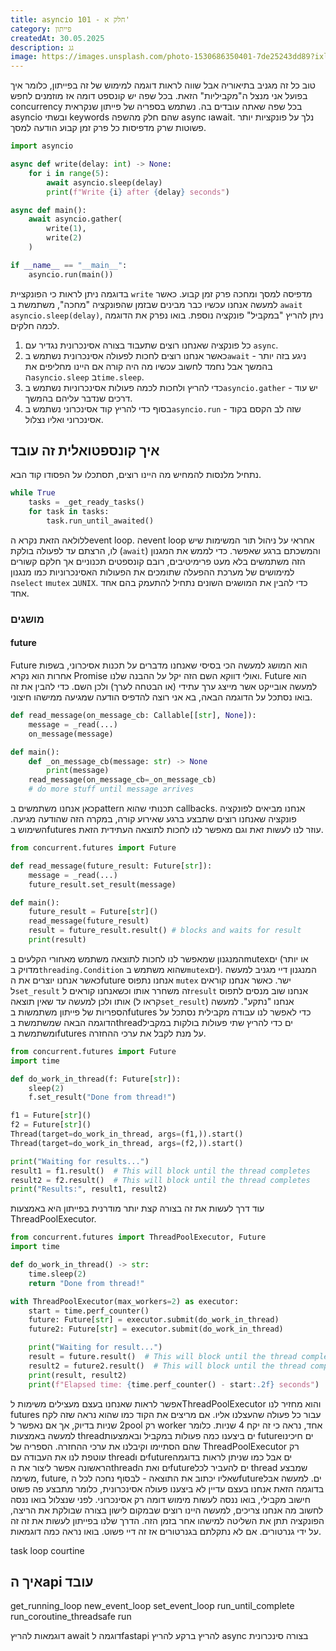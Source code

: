 ```yaml
---
title: asyncio 101 - חלק א'
category: פייתון
createdAt: 30.05.2025
description: גג
image: https://images.unsplash.com/photo-1530686350401-7de25243dd89?ixlib=rb-4.0.3&ixid=M3wxMjA3fDB8MHxwaG90by1wYWdlfHx8fGVufDB8fHx8fA%3D%3D&auto=format&fit=crop&w=2071&q=80
---
```


טוב כל זה מגניב בתיאוריה אבל שווה לראות דוגמה למימוש של זה בפייתון,
כלומר איך בפועל אני מנצל ה"מקביליות" הזאת.
בכל שפה יש קונספט דומה אז מוזמנים לחפש
concurrency
בכל שפה שאתה עובדים בה.
נשתמש בספריה של פייתון שנקראית
asyncio
ובשתי
keywords
שהם חלק מהשפה
async וawait.
נלך על פונקציות יותר פשוטות שרק מדפיסות כל פרק זמן קבוע הודעה למסך.

```python
import asyncio

async def write(delay: int) -> None:
    for i in range(5):
        await asyncio.sleep(delay)
        print(f"Write {i} after {delay} seconds")

async def main():
    await asyncio.gather(
        write(1),
        write(2)
    )

if __name__ == "__main__":
    asyncio.run(main())
```

בדוגמה ניתן לראות כי הפונקציית
`write`
מדפיסה למסך ומחכה פרק זמן קבוע.
כאשר למעשה אנחנו עכשיו כבר מבינים שבזמן שהפונקציה "מחכה", משתמשת ב
`await asyncio.sleep(delay)`,
ניתן להריץ
"במקביל"
פונקציה נוספת.
בואו נפרק את הדוגמה לכמה חלקים.

1. כל פונקציה שאנחנו רוצים שתעבוד בצורה אסינכרונית נגדיר עם `async`.
2. כאשר אנחנו רוצים לחכות לפעולה אסינכרונית נשתמש ב`await` - ניגע בזה יותר בהמשך אבל נחמד לחשוב עכשיו מה היה קורה אם היינו מחליפים את ה`asyncio.sleep` ב`time.sleep`.
3. כדי להריץ ולחכות לכמה פעולות אסינכרוניות נשתמש ב`asyncio.gather` - יש עוד דרכים שנדבר עליהם בהמשך.
4. בסוף כדי להריץ קוד אסינכרוני נשתמש ב`asyncio.run` - שזה לב הקסם בקוד אסינכרוני ואליו נצלול.

## איך קונספטואלית זה עובד

נתחיל מלנסות להמחיש מה היינו רוצים, תסתכלו על הפסודו קוד הבא.

```python
while True
    tasks = _get_ready_tasks()
    for task in tasks:
        task.run_until_awaited()
```

ללולאה הזאת נקרא
הevent loop.
הevent loop
אחראי על ניהול תור המשימות שיש לו, הרצתם עד לפעולה בולקת
(`await`)
והמשכתם ברגע שאפשר.
כדי לממש את המגנון הזה משתמשים בלא מעט פרימיטיבים, רובם קונספטים תכנוניים אך חלקם קשורים למימושים של מערכת ההפעלה שתומכים את הפעולות האסינכרוניות
כמו מנגנון
ה`select`
ו`mutex`
ב`UNIX`.
כדי להבין את המושגים השונים נתחיל להתעמק בהם אחד אחד.

### מושגים

#### future

Future
הוא המושג למעשה הכי בסיסי שאנחנו מדברים על תכנות אסיכרוני,
בשפות אחרות הוא נקרא
Promise
ואולי דווקא השם הזה יקל על ההבנה שלנו.
Future
הוא למעשה אובייקט אשר מייצג ערך עתידי (או הבטחה לערך) ולכן השם.
כדי להבין את זה בואו נסתכל על הדוגמה הבאה, בא אני רוצה להדפיס הודעה שמגיעה ממישהו חיצוני.

```python
def read_message(on_message_cb: Callable[[str], None]):
    message = _read(...)
    on_message(message)

def main():
    def _on_message_cb(message: str) -> None
        print(message)
    read_message(on_message_cb=_on_message_cb)
    # do more stuff until message arrives
```

כאן אנחנו משתמשים
בpattern
תכנותי שהוא
callbacks.
אנחנו מביאים לפונקציה פונקציה שאנחנו רוצים שתבצע ברגע שאירוע קורה,
במקרה הזה שהודעה מגיעה.
השימוש
בfutures
עוזר לנו לעשות זאת וגם מאפשר לנו לחכות לתוצאה העתידית הזאת.

```python
from concurrent.futures import Future

def read_message(future_result: Future[str]):
    message = _read(...)
    future_result.set_result(message)

def main():
    future_result = Future[str]()
    read_message(future_result)
    result = future_result.result() # blocks and waits for result
    print(result)
```

המנגנון שמאפשר לנו לחכות לתוצאה משתמש מאחורי הקלעים
בmutexים
(או יותר מדויק ב`threading.Condition` שהוא משתמש ב`mutex`ים).
המנגנון דיי מגניב למעשה כאשר אנחנו יוצרים את
הfuture
אנחנו נתפוס
`mutex`
ישר.
כאשר אנחנו קוראים
ל`set_result`
זה משחרר אותו וכשאנחנו קוראים
ל`result`
אנחנו שוב מנסים לתפוס אותו ולכן למעשה עד שאין תוצאה
(קראו ל`set_result`)
אנחנו "נתקע".
למעשה הספריות של פייתון משתמשות
בfutures
כדי לאפשר לנו עבודה מקבילית נסתכל על הדוגמה הבאה שמשתמשת
בthreadים
כדי להריץ שתי פעולות בולקות במקביל ומשתמשת
בfutures
על מנת לקבל את ערכי ההחזרה.

```python
from concurrent.futures import Future
import time

def do_work_in_thread(f: Future[str]):
    sleep(2)
    f.set_result("Done from thread!")

f1 = Future[str]()
f2 = Future[str]()
Thread(target=do_work_in_thread, args=(f1,)).start()
Thread(target=do_work_in_thread, args=(f2,)).start()

print("Waiting for results...")
result1 = f1.result()  # This will block until the thread completes
result2 = f2.result()  # This will block until the thread completes
print("Results:", result1, result2)
```

עוד דרך לעשות את זה בצורה קצת יותר מודרנית בפייתון היא באמצעות
ThreadPoolExecutor.

```python
from concurrent.futures import ThreadPoolExecutor, Future
import time

def do_work_in_thread() -> str:
    time.sleep(2)
    return "Done from thread!"

with ThreadPoolExecutor(max_workers=2) as executor:
    start = time.perf_counter()
    future: Future[str] = executor.submit(do_work_in_thread)
    future2: Future[str] = executor.submit(do_work_in_thread)

    print("Waiting for result...")
    result = future.result()  # This will block until the thread completes
    result2 = future2.result()  # This will block until the thread completes
    print(result, result2)
    print(f"Elapsed time: {time.perf_counter() - start:.2f} seconds")
```

אפשר לראות שאנחנו בעצם מעצילים משימות
לThreadPoolExecutor
והוא מחזיר לנו
futures
עבור כל פעולה שהעצלנו אליו.
אם מריצים את הקוד כמו שהוא נראה שזה לקח 2 שניות בדיוק, אך אם נאפשר
לpool
רק
worker
אחד, נראה כי זה יקח 4 שניות.
כלומר למעשה באמצעות
threadים
ביצענו כמה פעולות במקביל
ובאמצעות
futureים
חיכינו שהם הסתיימו וקיבלנו את ערכי ההחזרה.
הספריה של
ThreadPoolExecutor
רק עוטפת לנו את העבודה עם
threadים
וfutureים
אבל כמו שניתן לראות בדוגמה הראשונה אפשר ליצור את
הthreadים
ואת
הfutureים
להעביר לכל
thread
שמבצע משימה,
future,
שאליו יכתוב את התוצאה -
לבסוף נחכה לכל
הfutureים.
למעשה אבל בדוגמה הזאת אנחנו בעצם עדיין לא ביצענו פעולה אסינכרונית, כלומר מתבצע פה פשוט חישוב מקבילי,
בואו ננסה לעשות מימוש דומה רק אסינכרוני. לפני שנצלול בואו ננסה לחשוב מה אנחנו צריכים,
למעשה היינו רוצים שבמקום לישון בצורה שבולקת את הריצה, הפונקציה תתן את השליטה למישהו אחר בזמן הזה.
הדרך שלנו בפייתון לעשות את זה זה על ידי גנרטורים. אם לא נתקלתם בגנרטורים אז זה דיי פשוט.
בואו נראה כמה דוגמאות.



task
loop
courtine

## איך הapi עובד

get_running_loop
new_event_loop
set_event_loop
run_until_complete
run_coroutine_threadsafe
run

דוגמאות
להריץ await
דוגמה לfastapi
להריץ ברקע
להריץ async בצורה סינכרונית
